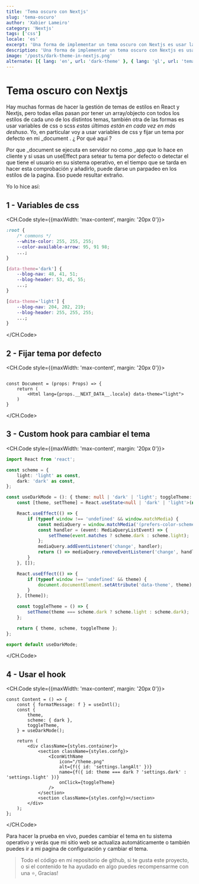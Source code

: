 ```yaml
---
title: 'Tema oscuro con Nextjs'
slug: 'tema-oscuro'
author: 'Xabier Lameiro'
category: 'Nextjs'
tags: ['css']
locale: 'es'
excerpt: 'Una forma de implementar un tema oscuro con Nextjs es usar las variables CSS y, un custom hook para cambiar el tema y así cambiar el valor de las variables.'
description: 'Una forma de implementar un tema oscuro con Nextjs es usar las variables CSS y, un custom hook para cambiar el tema y así cambiar el valor de las variables.'
image: '/posts/dark-theme-in-nextjs.png'
alternate: [{ lang: 'en', url: 'dark-theme' }, { lang: 'gl', url: 'tema-escuro' }]
---
```


# Tema oscuro con Nextjs

<Date date="02-03-2023" />

<GoogleAdsense slot="9195809063" horizontal />

Hay muchas formas de hacer la gestión de temas de estilos en React y Nextjs, pero todas ellas pasan por tener un array/objecto con todos los estilos de cada uno de los distintos temas, también
otra de las formas es usar variables de css o scss _estas últimas están en cada vez en más deshuso_. Yo, en particular voy a usar variables de css y fijar un tema por defecto en mi \_document . ¿ Por qué aquí ?

Por que \_document se ejecuta en servidor no como \_app que lo hace en cliente y si usas un useEffect para setear tu tema por defecto o detectar el que tiene el usuario en su sistema operativo,
en el tiempo que se tarda en hacer esta comprobación y añadirlo, puede darse un parpadeo en los estilos de la pagina. Eso puede resultar extraño.

Yo lo hice así:

## 1 - Variables de css

<CH.Code style={{maxWidth: 'max-content', margin: '20px 0'}}>

```css globals.css
:root {
    /* commons */
    --white-color: 255, 255, 255;
    --color-available-arrow: 95, 91 98;
    ...;
}

[data-theme='dark'] {
    --blog-nav: 48, 41, 51;
    --blog-header: 53, 45, 55;
    ...;
}

[data-theme='light'] {
    --blog-nav: 204, 202, 219;
    --blog-header: 255, 255, 255;
    ...;
}
```

</CH.Code>

## 2 - Fijar tema por defecto

<CH.Code style={{maxWidth: 'max-content', margin: '20px 0'}}>

```tsx _document.tsx mark=4

const Document = (props: Props) => {
    return (
        <Html lang={props.__NEXT_DATA__.locale} data-theme="light">
    )
}

```

</CH.Code>

## 3 - Custom hook para cambiar el tema

<CH.Code style={{maxWidth: 'max-content', margin: '20px 0'}}>

```ts useDarkMode.ts
import React from 'react';

const scheme = {
    light: 'light' as const,
    dark: 'dark' as const,
};

const useDarkMode = (): { theme: null | 'dark' | 'light'; toggleTheme: () => void; scheme: typeof scheme } => {
    const [theme, setTheme] = React.useState<null | 'dark' | 'light'>(null);

    React.useEffect(() => {
        if (typeof window !== 'undefined' && window.matchMedia) {
            const mediaQuery = window.matchMedia('(prefers-color-scheme: dark)');
            const handler = (event: MediaQueryListEvent) => {
                setTheme(event.matches ? scheme.dark : scheme.light);
            };
            mediaQuery.addEventListener('change', handler);
            return () => mediaQuery.removeEventListener('change', handler);
        }
    }, []);

    React.useEffect(() => {
        if (typeof window !== 'undefined' && theme) {
            document.documentElement.setAttribute('data-theme', theme);
        }
    }, [theme]);

    const toggleTheme = () => {
        setTheme(theme === scheme.dark ? scheme.light : scheme.dark);
    };

    return { theme, scheme, toggleTheme };
};

export default useDarkMode;
```

</CH.Code>

## 4 - Usar el hook

<CH.Code style={{maxWidth: 'max-content', margin: '20px 0'}}>

```tsx settings.tsx mark=3,4,5,6,15,16
const Content = () => {
    const { formatMessage: f } = useIntl();
    const {
        theme,
        scheme: { dark },
        toggleTheme,
    } = useDarkMode();

    return (
        <div className={styles.container}>
            <section className={styles.confg}>
                <IconWithName
                    icon="/theme.png"
                    alt={f({ id: 'settings.langAlt' })}
                    name={f({ id: theme === dark ? 'settings.dark' : 'settings.light' })}
                    onClick={toggleTheme}
                />
            </section>
            <section className={styles.confg}></section>
        </div>
    );
};
```

</CH.Code>

Para hacer la prueba en vivo, puedes cambiar el tema en tu sistema operativo y verás que mi sitio web se actualiza automáticamente o también puedes ir a mi pagina de configuración y cambiar el tema.

> Todo el código en mi repositorio de github, si te gusta este proyecto, o si el contenido te ha ayudado en algo puedes recompensarme con una ⭐️, Gracias!
